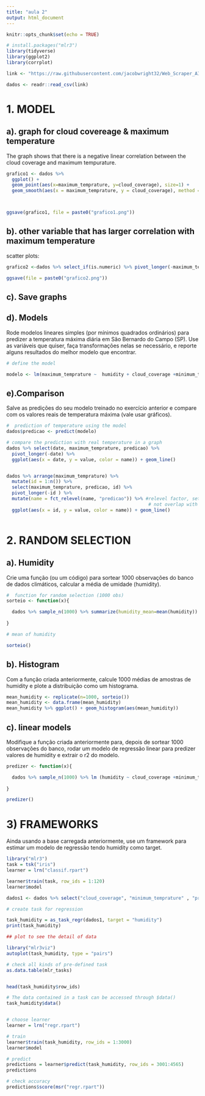 ---
title: "aula 2"
output: html_document
---

```{r setup, include=FALSE}
knitr::opts_chunk$set(echo = TRUE)
```

```{r}
# install.packages("mlr3")
library(tidyverse)
library(ggplot2)
library(corrplot)

```

```{r}
link <- "https://raw.githubusercontent.com/jacobwright32/Web_Scraper_AI_Core_Project/bb4865ae568e23ab8fadb6ea58cf117df2164ef3/web%20scraping/Cleaned%20Data/Brazil_Sao%20Bernardo%20Do%20Campo_Cleaned.csv"

dados <- readr::read_csv(link)
```

# 1. MODEL

## a). graph for cloud covereage & maximum temperature

The graph shows that there is a negative linear correlation between the cloud coverage and maximum tempurature.

```{r,results='asis'}
grafico1 <- dados %>%  
  ggplot() + 
  geom_point(aes(x=maximum_temprature, y=cloud_coverage), size=1) +  
  geom_smooth(aes(x = maximum_temprature, y = cloud_coverage), method = "lm", se = FALSE)



ggsave(grafico1, file = paste0("grafico1.png"))
```



## b). other variable that has larger correlation with maximum temperature


scatter plots:
```{r}
grafico2 <-dados %>% select_if(is.numeric) %>% pivot_longer(-maximum_temprature, names_to = "name", values_to = "value") %>% ggplot(aes(x = maximum_temprature, y = value)) + geom_point() + geom_smooth(method = "lm", se = F) + facet_wrap(~name,scale = "free") 

ggsave(file = paste0("grafico2.png"))
```


## c). Save graphs

## d). Models

Rode modelos lineares simples (por mínimos quadrados ordinários) para predizer a temperatura máxima diária em São Bernardo do Campo (SP). Use as variáveis que quiser, faça transformações nelas se necessário, e reporte alguns resultados do melhor modelo que encontrar.

```{r}
# define the model 

modelo <- lm(maximum_temprature ~  humidity + cloud_coverage +minimum_temprature  + pressure, data = dados)
```



## e).Comparison 

Salve as predições do seu modelo treinado no exercício anterior e compare com os valores reais de temperatura máxima (vale usar gráficos).
```{r}
#  prediction of temperature using the model 
dados$predicao <- predict(modelo)

# compare the prediction with real temperature in a graph 
dados %>% select(date, maximum_temprature, predicao) %>% 
  pivot_longer(-date) %>% 
  ggplot(aes(x = date, y = value, color = name)) + geom_line()


dados %>% arrange(maximum_temprature) %>% 
  mutate(id = 1:n()) %>% 
  select(maximum_temprature, predicao, id) %>% 
  pivot_longer(-id ) %>% 
  mutate(name = fct_relevel(name, "predicao")) %>% #relevel factor, set "predicao" as label 1 so that it will 
                                                    # not overlap with another variable 
  ggplot(aes(x = id, y = value, color = name)) + geom_line()
 
```



# 2. RANDOM SELECTION

## a). Humidity

Crie uma função (ou um código) para sortear 1000 observações do banco de dados climáticos, calcular a média de umidade (humidity).

```{r}
#  function for random selection (1000 obs) 
sorteio <- function(x){ 

  dados %>% sample_n(1000) %>% summarize(humidity_mean=mean(humidity)) %>% pluck("humidity_mean")
  
} 

# mean of humidity

sorteio()

```


 
## b). Histogram


Com a função criada anteriormente, calcule 1000 médias de amostras de humidity e plote a distribuição como um histograma.
```{r} 

mean_humidity <- replicate(n=1000, sorteio()) 
mean_humidity <- data.frame(mean_humidity)
mean_humidity %>% ggplot() + geom_histogram(aes(mean_humidity))
```


## c). linear models

Modifique a função criada anteriormente para, depois de sortear 1000 observações do banco, rodar um modelo de regressão linear para predizer valores de humidity e extrair o r2 do modelo.

```{r}
predizer <- function(x){ 

  dados %>% sample_n(1000) %>% lm (humidity ~ cloud_coverage +minimum_temprature  + pressure, data = .) %>% summary() %>% pluck("r.squared")
  
} 

predizer()
```


# 3) FRAMEWORKS

Ainda usando a base carregada anteriormente, use um framework para estimar um modelo de regressão tendo humidity como target.

```{r}
library("mlr3")
task = tsk("iris")
learner = lrn("classif.rpart")

learner$train(task, row_ids = 1:120)
learner$model
```


```{r}
dados1 <- dados %>% select("cloud_coverage", "minimum_temprature" , "pressure","humidity" )

# create task for regression 

task_humidity = as_task_regr(dados1, target = "humidity")
print(task_humidity)

## plot to see the detail of data

library("mlr3viz")
autoplot(task_humidity, type = "pairs")

# check all kinds of pre-defined task
as.data.table(mlr_tasks)


head(task_humidity$row_ids)

# The data contained in a task can be accessed through $data()
task_humidity$data()


# choose learner 
learner = lrn("regr.rpart")

# train
learner$train(task_humidity, row_ids = 1:3000)
learner$model

# predict
predictions = learner$predict(task_humidity, row_ids = 3001:4565)
predictions

# check accuracy 
predictions$score(msr("regr.rpart"))
```


